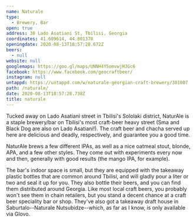 ```yaml
---
name: Naturale
type:
  - Brewery, Bar
open: true
address: 30 Lado Asatiani St, Tbilisi, Georgia
coordinates: 41.689614, 44.801378
openingdate: 2020-08-13T18:57:28.672Z
beers:
  - null
website: null
googlemaps: https://goo.gl/maps/UNNH4Y5omvwjHJGc6
facebook: https://www.facebook.com/geocraftbeer/
instagram: null
untappd: https://untappd.com/w/naturale-georgian-craft-brewery/301007
path: /naturale/
date: 2020-08-13T18:57:28.738Z
title: naturale
---
```

Tucked away on Lado Asatiani street in Tbilisi's Sololaki district, NaturAle is a staple brewery/bar on Tbilisi's most craft-beer heavy street (Sma and Black Dog are also on Lado Asatiani!). The craft beer and chacha served up here are delicious and deadly, respectively, and guarantee you a good time.

NaturAle brews a few different IPAs, as well as a nice oatmeal stout, blonde, APA, and a few other styles. They come out with experiments every now and then, generally with good results (the mango IPA, for example). 

The bar's indoor space is small, but they are equipped with the takeaway plastic bottles that are common around Tbilisi, and will gladly pour a liter or two and seal it up for you. They also bottle their beers, and you can find them distributed around Georgia. Like most local craft beers, you probably won't see them in chain retailers, but you stand a decent chance at a craft beer speciality bar or shop. They've also got a takeaway draft house in Saburtalo--Naturale Nutsubidze--which, as far as I know, is only available via Glovo. 